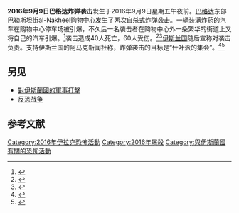 {{Infobox civilian attack
| title       = 2016年9月9日巴格达炸弹袭击
| partof      = [[伊拉克內戰_(2014年–2017年)|伊拉克內戰 (2014–2017)]]
| image       =
| image_size  =
| alt         =
| caption     =
| map         =
| map_size    =
| map_alt     =
| map_caption =
| location    = [[伊拉克|伊拉克]][[巴格达|巴格达]]
| target      = 伊拉克[[什叶派|什叶派]]
| coordinates =
| date        = 2016年9月9日
| time        =
| timezone    = [[UTC+03:00|UTC+03:00]]
| type        = [[汽车炸弹|汽车炸弹]]、[[自殺攻擊|自殺攻擊]]
| fatalities  = 至少40
| injuries    = 至少60
| victims     =
| victim      =
| perpetrators=
| perp        =
| perpetrator = [[伊斯兰国|伊斯兰国]]
| susperps    =
| susperp     =
| weapons     =
| numparts    =
| numpart     =
| dfens       =
| dfen        =
| motive      =
| website     =
}}
{{Campaignbox 伊拉克內戰}}
'''2016年9月9日巴格达炸弹袭击'''发生于2016年9月9日星期五午夜前。[[巴格达|巴格达]]东部巴勒斯坦街al-Nakheel购物中心发生了两次[[自殺攻擊|自杀式炸弹袭击]]。一辆装满炸药的汽车在购物中心停车场被引爆，不久后一名袭击者在购物中心外一条繁华的街道上又将自己的汽车引爆。<ref>{{Cite web|title=35 killed, 40 wounded in twin car bomb attacks in Baghdad|url=http://www.presstv.ir/Detail/2016/09/10/483984/Iraq-car-bombing-Baghdad|accessdate=September 10, 2016|date=September 10, 2016|publisher=Press TV|archive-date=2016-11-17|archive-url=https://web.archive.org/web/20161117182203/http://presstv.ir/Detail/2016/09/10/483984/Iraq-car-bombing-Baghdad|dead-url=no}}</ref>袭击造成40人死亡，60人受伤。<ref>{{Cite web|title=Midnight bombings kill 40, injure 60 outside Baghdad shopping mall|url=http://www.dw.com/en/midnight-bombings-kill-40-injure-60-outside-baghdad-shopping-mall/a-19541663|accessdate=September 10, 2016|date=September 10, 2016|work=Deutsche Welle|archive-date=2020-09-20|archive-url=https://web.archive.org/web/20200920163906/https://www.dw.com/en/midnight-bombings-kill-40-injure-60-outside-baghdad-shopping-mall/a-19541663|dead-url=no}}</ref><ref>{{Cite web|title=At least 40 dead and dozens wounded in Baghdad blast|url=https://www.tvnz.co.nz/one-news/world/least-40-dead-and-dozens-wounded-in-baghdad-blast|accessdate=September 10, 2016|date=September 10, 2016|publisher=TVNZ|archive-date=2020-09-20|archive-url=https://web.archive.org/web/20200920073633/https://www.tvnz.co.nz/one-news/world/least-40-dead-and-dozens-wounded-in-baghdad-blast|dead-url=no}}</ref>[[伊斯兰国|伊斯兰国]]随后宣称对袭击负责。支持伊斯兰国的[[阿马克新闻社|阿马克新闻社]]称，炸弹袭击的目标是“什叶派的集会”。<ref>{{Cite web|title=Islamic State twin suicide bombings at Baghdad mall kill 12|url=https://www.reuters.com/article/us-mideast-crisis-iraq-blast-idUSKCN11F2S5|accessdate=September 10, 2016|date=September 10, 2016|publisher=[[Reuters|Reuters]]|archive-date=2020-09-19|archive-url=https://web.archive.org/web/20200919141319/https://www.reuters.com/article/us-mideast-crisis-iraq-blast-idUSKCN11F2S5|dead-url=no}}</ref><ref>{{Cite web|title=Bombings near Baghdad mall kill at least 40 people|url=http://www.worldbulletin.net/news/177214/bombings-near-baghdad-mall-kill-at-least-40-people|accessdate=September 11, 2016|date=September 10, 2016|publisher=Worldbulletin|archive-date=2017-10-12|archive-url=https://web.archive.org/web/20171012081054/http://www.worldbulletin.net/news/177214/bombings-near-baghdad-mall-kill-at-least-40-people|dead-url=no}}</ref> 

== 另见 ==

* [[對伊斯蘭國的軍事打擊|對伊斯蘭國的軍事打擊]] 
* [[反恐战争|反恐战争]] 

== 参考文献 ==
{{Reflist|30em}}
{{ISIL}}
[[Category:2016年伊拉克恐怖活動|Category:2016年伊拉克恐怖活動]]
[[Category:2016年屠殺|Category:2016年屠殺]]
[[Category:與伊斯蘭國有關的恐怖活動|Category:與伊斯蘭國有關的恐怖活動]]
